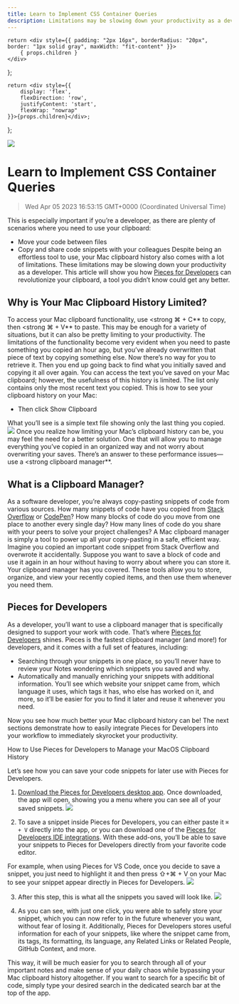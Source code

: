 ```yaml
---
title: Learn to Implement CSS Container Queries
description: Limitations may be slowing down your productivity as a developer. This article will show you how Pieces for Developers can revolutionize your clipboard, a tool you didn’t know could get any better.
---
```


    return <div style={{ padding: "2px 16px", borderRadius: "20px", border: "1px solid gray", maxWidth: "fit-content" }}>
        { props.children }
    </div>
};

    return <div style={{
        display: 'flex',
        flexDirection: 'row',
        justifyContent: 'start',
        flexWrap: "nowrap"
    }}>{props.children}</div>;

};

<link rel="canonical" href="https://code.pieces.app/blog/mac-clipboard-history" />

![](https://uploads-ssl.webflow.com/6143afec68f555387049efb3/62f2b54613f471a9ebc0d950_mac-clipboard-history.jpg)

# Learn to Implement CSS Container Queries
> Wed Apr 05 2023 16:53:15 GMT+0000 (Coordinated Universal Time)

This is especially important if you’re a developer, as there are plenty of scenarios where you need to use your clipboard:
- Move your code between files
- Copy and share code snippets with your colleagues
Despite being an effortless tool to use, your Mac clipboard history also comes with a lot of limitations. These limitations may be slowing down your productivity as a developer. This article will show you how <a href="https://code.pieces.app/install" target="_blank"> Pieces for Developers</a> can revolutionize your clipboard, a tool you didn’t know could get any better.

## Why is Your Mac Clipboard History Limited?
To access your Mac clipboard functionality, use <strong ⌘ + C** to copy, then <strong ⌘ + V** to paste.
This may be enough for a variety of situations, but it can also be pretty limiting to your productivity. The limitations of the functionality become very evident when you need to paste something you copied an hour ago, but you’ve already overwritten that piece of text by copying something else. Now there’s no way for you to retrieve it. Then you end up going back to find what you initially saved and copying it all over again.
You can access the text you’ve saved on your Mac clipboard; however, the usefulness of this history is limited. The list only contains only the most recent text you copied. This is how to see your clipboard history on your Mac: 

- Then click Show Clipboard

What you’ll see is a simple text file showing only the last thing you copied.
![](https://uploads-ssl.webflow.com/6143afec68f555387049efb3/62829c5008eb940d0199b3ff_1*YGPW3Cehr-bSBoleEl8Yeg.png)
Once you realize how limiting your Mac’s clipboard history can be, you may feel the need for a better solution. One that will allow you to manage everything you’ve copied in an organized way and not worry about overwriting your saves.
There’s an answer to these performance issues— use a <strong clipboard manager**.

## What is a Clipboard Manager?
As a software developer, you’re always copy-pasting snippets of code from various sources. How many snippets of code have you copied from <a href="https://stackoverflow.com/" target="_blank"> Stack Overflow</a> or <a href="https://codepen.io/" target="_blank"> CodePen</a>? How many blocks of code do you move from one place to another every single day? How many lines of code do you share with your peers to solve your project challenges?
A Mac clipboard manager is simply a tool to power up all your copy-pasting in a safe, efficient way.
Imagine you copied an important code snippet from Stack Overflow and overwrote it accidentally. Suppose you want to save a block of code and use it again in an hour without having to worry about where you can store it.
Your clipboard manager has you covered. These tools allow you to store, organize, and view your recently copied items, and then use them whenever you need them.

## Pieces for Developers
As a developer, you’ll want to use a clipboard manager that is specifically designed to support your work with code. That’s where <a href="https://code.pieces.app/" target="_blank"> Pieces for Developers</a> shines. Pieces is the fastest clipboard manager (and more!) for developers, and it comes with a full set of features, including:
- Searching through your snippets in one place, so you’ll never have to review your Notes wondering which snippets you saved and why.
- Automatically and manually enriching your snippets with additional information. You’ll see which website your snippet came from, which language it uses, which tags it has, who else has worked on it, and more, so it’ll be easier for you to find it later and reuse it whenever you need.

Now you see how much better your Mac clipboard history can be! The next sections demonstrate how to easily integrate Pieces for Developers into your workflow to immediately skyrocket your productivity.

How to Use Pieces for Developers to Manage your MacOS Clipboard History

Let’s see how you can save your code snippets for later use with Pieces for Developers.

1. <a href="https://code.pieces.app/install" target="_blank">Download the Pieces for Developers desktop app</a>. Once downloaded, the app will open, showing you a menu where you can see all of your saved snippets.
![](https://uploads-ssl.webflow.com/6143afec68f555387049efb3/641b39ea9c57d75501a861c3_Screenshot%202023-03-22%20at%201.24.46%20PM.png)

2. To save a snippet inside Pieces for Developers, you can either paste it ```⌘ + V``` directly into the app, or you can download one of the <a href="https://code.pieces.app/plugins" target="_blank"> Pieces for Developers IDE integrations</a>. With these add-ons, you’ll be able to save your snippets to Pieces for Developers directly from your favorite code editor.

For example, when using Pieces for VS Code, once you decide to save a snippet, you just need to highlight it and then press ⇧+⌘ + V on your Mac to see your snippet appear directly in Pieces for Developers.
![](https://uploads-ssl.webflow.com/6143afec68f555387049efb3/641b3c187817d6470779d895_COPY_PASTE_NEW_SNIPPET.gif)

3. After this step, this is what all the snippets you saved will look like.
![](https://uploads-ssl.webflow.com/6143afec68f555387049efb3/641b3bb18404e631f8c494df_Screenshot%202023-03-22%20at%201.32.20%20PM.png)

4. As you can see, with just one click, you were able to safely store your snippet, which you can now refer to in the future whenever you want, without fear of losing it. Additionally, Pieces for Developers stores useful information for each of your snippets, like where the snippet came from, its tags, its formatting, its language, any Related Links or Related People, GitHub Context, and more.

This way, it will be much easier for you to search through all of your important notes and make sense of your daily chaos while bypassing your Mac clipboard history altogether.
If you want to search for a specific bit of code, simply type your desired search in the dedicated search bar at the top of the app.
